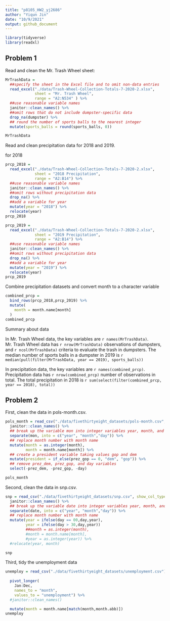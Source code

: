 ```yaml
---
title: "p8105_HW2_yj2686"
author: "Yiqun Jin"
date: "10/9/2021"
output: github_document
---
```


```r
library(tidyverse)
library(readxl)
```

## Problem 1

Read and clean the Mr. Trash Wheel sheet:

```r
MrTrashData = 
  ##specify the sheet in the Excel file and to omit non-data entries
  read_excel("./data/Trash-Wheel-Collection-Totals-7-2020-2.xlsx", 
             sheet = "Mr. Trash Wheel", 
             range = "A2:N534" ) %>%
  ##use reasonable variable names
  janitor::clean_names() %>% 
  ##omit rows that do not include dumpster-specific data
  drop_na(dumpster) %>% 
  ## round the number of sports balls to the nearest integer
  mutate(sports_balls = round(sports_balls, 0))

MrTrashData

```
Read and clean precipitation data for 2018 and 2019.

for 2018

```r
prcp_2018 = 
  read_excel("./data/Trash-Wheel-Collection-Totals-7-2020-2.xlsx",
             sheet = "2018 Precipitation",
             range = "A2:B14") %>% 
  ##use reasonable variable names
  janitor::clean_names() %>% 
  ##omit rows without precipitation data
  drop_na() %>% 
  ##add a variable for year
  mutate(year = "2018") %>% 
  relocate(year)
prcp_2018
```

```r
prcp_2019 = 
  read_excel("./data/Trash-Wheel-Collection-Totals-7-2020-2.xlsx",
             sheet = "2019 Precipitation",
             range = "A2:B14") %>% 
  ##use reasonable variable names
  janitor::clean_names() %>% 
  ##omit rows without precipitation data
  drop_na() %>% 
  ##add a variable for year
  mutate(year = "2019") %>% 
  relocate(year)
prcp_2019 
```
Combine precipitation datasets and convert month to a character variable

```r
combined_prcp =
  bind_rows(prcp_2018,prcp_2019) %>% 
  mutate(
    month = month.name[month]
  ) 
combined_prcp

```

Summary about data

In Mr. Trash Wheel data, the key variables are `r names(MrTrashData)`. Mr. Trash Wheel data has `r nrow(MrTrashData)` observations of dumpsters, and `r ncol(MrTrashData) ` criteria to evaluate the trash in dumpsters. The median number of sports balls in a dumpster in 2019 is `r median(pull(filter(MrTrashData, year == 2019), sports_balls))`

In precipitation data, the key variables are `r names(combined_prcp)`. Precipitation data has `r nrow(combined_prcp)` number of observations in total. The total precipitation in 2018 is `r sum(select(filter(combined_prcp, year == 2018), total))`


## Problem 2

First, clean the data in pols-month.csv.

```r
pols_month = read_csv("./data/fivethirtyeight_datasets/pols-month.csv",show_col_types = FALSE) %>% 
  janitor::clean_names() %>% 
  ## break up the variable mon into integer variables year, month, and day
  separate(mon, into = c("year", "month","day")) %>%
  ## replace month number with month name
  mutate(month = as.integer(month),
         month = month.name[month]) %>% 
  ## create a president variable taking values gop and dem
  mutate(president = if_else(prez_gop == 0, "dem", "gop")) %>%
  ## remove prez_dem, prez_gop, and day variables
  select(-prez_dem, -prez_gop, -day)

pols_month
```

Second, clean the data in snp.csv.

```r
snp = read_csv("./data/fivethirtyeight_datasets/snp.csv", show_col_types = FALSE) %>% 
  janitor::clean_names() %>% 
  ## break up the variable date into integer variables year, month, and day
  separate(date, into = c("year", "month","day")) %>%
  ## replace month number with month name
  mutate(year = ifelse(day == 00,day,year),
         year = ifelse(day > 30,day,year))
         ##month = as.integer(month),
         #month = month.name[month],
         #year = as.integer(year)) %>% 
  #relocate(year, month)

snp
```

Third, tidy the unemployment data 

```r
unemploy = read_csv("./data/fivethirtyeight_datasets/unemployment.csv") %>%
  
  pivot_longer(
    Jan:Dec,
    names_to = "month",
    values_to = "unemployment") %>%
  #janitor::clean_names()

  mutate(month = month.name[match(month,month.abb)])
unemploy
```




